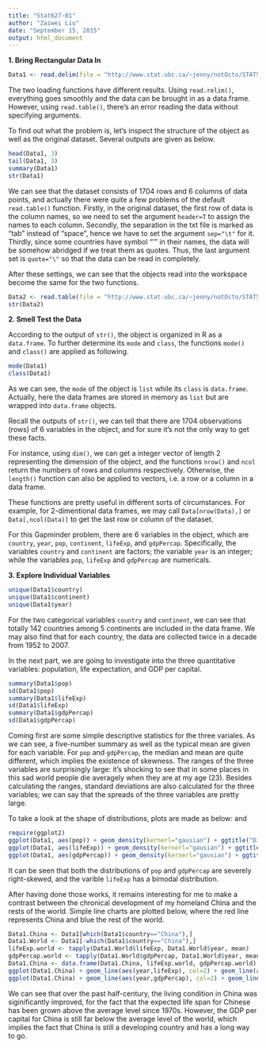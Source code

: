 ```yaml
---
title: "Stat627-01"
author: "Zaiwei Liu"
date: "September 15, 2015"
output: html_document
---
```



**1. Bring Rectangular Data In**

```r
Data1 <- read.delim(file = "http://www.stat.ubc.ca/~jenny/notOcto/STAT545A/examples/gapminder/data/gapminderDataFiveYear.txt")
```

The two loading functions have different results. Using `read.relim()`, everything goes smoothly and the data can be brought in as a data.frame. However, using `read.table()`, there's an error reading the data without specifying arguments.


To find out what the problem is, let's inspect the structure of the object as well as the original dataset. Several outputs are given as below.

```r
head(Data1, 3)
tail(Data1, 3)
summary(Data1)
str(Data1)
```

We can see that the dataset consists of 1704 rows and 6 columns of data points, and actually there were quite a few problems of the default `read.table()` function. Firstly, in the original dataset, the first row of data is the column names, so we need to set the argument `header=T` to assign the names to each column. Secondly, the separation in the txt file is marked as "tab" instead of "space", hence we have to set the argument `sep="\t"` for it. Thirdly, since some countries have symbol "'" in their names, the data will be somehow abridged if we treat them as quotes. Thus, the last argument set is `quote="\"` so that the data can be read in completely. 

After these settings, we can see that the objects read into the workspace become the same for the two functions.   


```r
Data2 <- read.table(file = "http://www.stat.ubc.ca/~jenny/notOcto/STAT545A/examples/gapminder/data/gapminderDataFiveYear.txt", sep="\t", header=T, quote = "\"")
str(Data2)
```

**2. Smell Test the Data**  

According to the output of `str()`, the object is organized in R as a `data.frame`. To further determine its `mode` and `class`, the functions `mode()` and `class()` are applied as following.

```r
mode(Data1)
class(Data1)
```

As we can see, the `mode` of the object is `list` while its `class` is `data.frame`. Actually, here the data frames are stored in memory as `list` but are wrapped into `data.frame` objects. 

Recall the outputs of `str()`, we can tell that there are 1704 observations (rows) of 6 variables in the object, and for sure it's not the only way to get these facts.  

For instance, using `dim()`, we can get a integer vector of length 2 representing the dimension of the object, and the functions `nrow()` and `ncol` return the numbers of rows and columns respectively. Otherwise, the `length()` function can also be applied to vectors, i.e. a row or a column in a data frame.  

These functions are pretty useful in different sorts of circumstances. For example, for 2-dimentional data frames, we may call `Data[nrow(Data),]` or `Data[,ncol(Data)]` to get the last row or column of the dataset. 

For this Gapminder problem, there are 6 variables in the object, which are `country`, `year`, `pop`, `continent`, `lifeExp`, and `gdpPercap`. Specifically, the variables `country` and `continent` are factors; the variable `year` is an integer; while the variables `pop`, `lifeExp` and `gdpPercap` are numericals.  

**3. Explore Individual Variables**

```r
unique(Data1$country)
unique(Data1$continent)
unique(Data1$year)
```

For the two categorical variables `country` and `continent`, we can see that totally 142 countries among 5 continents are included in the data frame. We may also find that for each country, the data are collected twice in a decade from 1952 to 2007.

In the next part, we are going to investigate into the three quantitative variables: population, life expectation, and GDP per capital.  

```r
summary(Data1$pop)
sd(Data1$pop)
summary(Data1$lifeExp)
sd(Data1$lifeExp)
summary(Data1$gdpPercap)
sd(Data1$gdpPercap)
```

Coming first are some simple descriptive statistics for the three variales. As we can see, a five-number summary as well as the typical mean are given for each variable. For `pop` and `gdpPercap`, the median and mean are quite different, which implies the existence of skewness. The ranges of the three variables are surprisingly large: it's shocking to see that in some places in this sad world people die averagely when they are at my age (23). Besides calculating the ranges, standard deviations are also calculated for the three variables; we can say that the spreads of the three variables are pretty large.  

To take a look at the shape of distributions, plots are made as below:  and

```r
require(ggplot2)
ggplot(Data1, aes(pop)) + geom_density(kernerl="gausian") + ggtitle("Distribution of Population")
ggplot(Data1, aes(lifeExp)) + geom_density(kernerl="gausian") + ggtitle("Distribution of Life Expectation")
ggplot(Data1, aes(gdpPercap)) + geom_density(kernerl="gausian") + ggtitle("Distribution of GDP Per Capital")
```

It can be seen that both the distributions of `pop` and `gdpPercap` are severely right-skewed, and the varible `lifeExp` has a bimodal distribution.  

After having done those works, it remains interesting for me to make a contrast between the chronical development of my homeland China and the rests of the world. Simple line charts are plotted below, where the red line represents China and blue the rest of the world.  

```r
Data1.China <- Data1[which(Data1$country=="China"),]
Data1.World <- Data1[-which(Data1$country=="China"),]
lifeExp.world <- tapply(Data1.World$lifeExp, Data1.World$year, mean)
gdpPercap.world <- tapply(Data1.World$gdpPercap, Data1.World$year, mean)
Data1.China <- data.frame(Data1.China, lifeExp.world, gdpPercap.world)
ggplot(Data1.China) + geom_line(aes(year,lifeExp), col=2) + geom_line(aes(year,lifeExp.world), col=4) + ggtitle("Life Expectation of China and the Rest of the World")
ggplot(Data1.China) + geom_line(aes(year,gdpPercap), col=2) + geom_line(aes(year,gdpPercap.world), col=4) + ggtitle("GDP per Capital of China and the Rest of the World")
```

We can see that over the past half-century, the living condition in China was siginificantly improved, for the fact that the expected life span for Chinese has been grown above the average level since 1970s. However, the GDP per capital for China is still far below the average level of the world, which implies the fact that China is still a developing country and has a long way to go.  